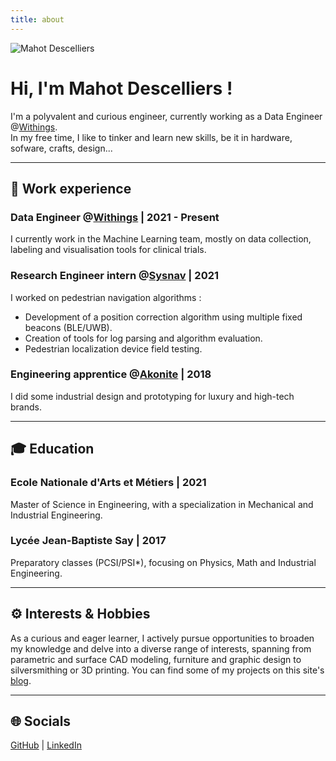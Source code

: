 ```yaml
---
title: about
---
```


<div style={{ display: "flex", flexDirection: "row", alignItems: "center" }}>
  <img
    src="/img/logo.png"
    alt="Mahot Descelliers"
    style={{ width: "50px", margin: "0 16px 16px 0" }}
  />
  <div>
    <h1>Hi, I'm Mahot Descelliers !</h1>
  </div>
</div>

I'm a polyvalent and curious engineer, currently working as a Data Engineer @[Withings](https://withings.com).<br/>
In my free time, I like to tinker and learn new skills, be it in hardware, sofware, crafts, design...

---
## 🎒 **Work experience**

### Data Engineer @[Withings](https://withings.com) | 2021 - Present

I currently work in the Machine Learning team, mostly on data collection, labeling and visualisation tools for clinical trials.

### Research Engineer intern @[Sysnav](https://www.sysnav.fr/) | 2021

I worked on pedestrian navigation algorithms :

- Development of a position correction algorithm using multiple fixed beacons (BLE/UWB).
- Creation of tools for log parsing and algorithm evaluation.
- Pedestrian localization device field testing.

### Engineering apprentice @[Akonite](https://www.akonite.com/) | 2018

I did some industrial design and prototyping for luxury and high-tech brands.

---
## 🎓 **Education**

### Ecole Nationale d'Arts et Métiers | 2021

Master of Science in Engineering, with a specialization in Mechanical and Industrial Engineering.

### Lycée Jean-Baptiste Say | 2017

Preparatory classes (PCSI/PSI\*), focusing on Physics, Math and Industrial Engineering.

---
## ⚙️ **Interests & Hobbies**

As a curious and eager learner, I actively pursue opportunities to broaden my knowledge
and delve into a diverse range of interests, spanning from parametric and surface CAD modeling,
furniture and graphic design to silversmithing or 3D printing. You can find some of my projects
on this site's [blog](/).

---
## 🌐 **Socials**

[GitHub](https://github.com/mahotd) | [LinkedIn](https://www.linkedin.com/in/mahot-descelliers/)
